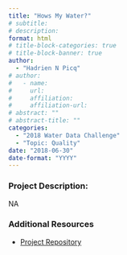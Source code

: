 ```yaml
---
title: "Hows My Water?"
# subtitle: 
# description: 
format: html
# title-block-categories: true
# title-block-banner: true
author: 
  - "Hadrien N Picq"
# author:
#   - name: 
#     url: 
#     affiliation: 
#     affiliation-url:
# abstract: ""
# abstract-title: ""
categories: 
  - "2018 Water Data Challenge"
  - "Topic: Quality"
date: "2018-06-30"
date-format: "YYYY"
---
```


<!-- COMMENT
## params_NOTUSED-proj_title

#### Year: params_NOTUSED-year

#### Topics: params_NOTUSED-topics

#### Awards: params_NOTUSED-awards

#### Team Members: params_NOTUSED-team_members
UNCOMMENT -->

### Project Description:

NA

### Additional Resources

- [Project Repository](https://github.com/waterdatacollaborative/HowsMyWater-DataAnalysis)
